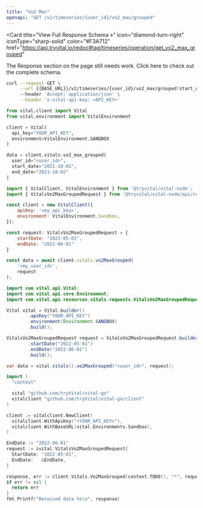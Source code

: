 ```yaml
---
title: "Vo2 Max"
openapi: "GET /v2/timeseries/{user_id}/vo2_max/grouped"
---
```


<Card
  title="View Full Response Schema »"
  icon="diamond-turn-right"
  iconType="sharp-solid"
  color="#F3A712"
  href="https://api.tryvital.io/redoc#tag/timeseries/operation/get_vo2_max_grouped"
>
  The Response section on the page still needs work. Click here to check out the complete schema.
</Card>

<RequestExample>

```bash cURL
curl --request GET \
     --url {{BASE_URL}}/v2/timeseries/{user_id}/vo2_max/grouped?start_date={{START_DATE}}&end_date={{END_DATE}} \
     --header 'Accept: application/json' \
     --header 'x-vital-api-key: <API_KEY>'
```

```python Python
from vital.client import Vital
from vital.environment import VitalEnvironment

client = Vital(
  api_key="YOUR_API_KEY",
  environment=VitalEnvironment.SANDBOX
)

data = client.vitals.vo2_max_grouped(
  user_id="<user_id>", 
  start_date="2021-10-01", 
  end_date="2021-10-02"
)
```

```javascript Node
import { VitalClient, VitalEnvironment } from '@tryvital/vital-node';
import { VitalsVo2MaxGroupedRequest } from '@tryvital/vital-node/api/resources/vitals';

const client = new VitalClient({
    apiKey: '<my_api_key>',
    environment: VitalEnvironment.Sandbox,
});

const request: VitalsVo2MaxGroupedRequest = {
    startDate: "2022-05-01",
    endDate: "2022-06-01"
}

const data = await client.vitals.vo2MaxGrouped(
    '<my_user_id>',
    request
);
```

```java Java
import com.vital.api.Vital;
import com.vital.api.core.Environment;
import com.vital.api.resources.vitals.requests.VitalsVo2MaxGroupedRequest;

Vital vital = Vital.builder()
        .apiKey("YOUR_API_KEY")
        .environment(Environment.SANDBOX)
        .build();

VitalsVo2MaxGroupedRequest request = VitalsVo2MaxGroupedRequest.builder()
        .startDate("2022-05-01")
        .endDate("2022-06-01")
        .build();

var data = vital.vitals().vo2MaxGrouped("<user_id>", request);
```

```go Go
import (
  "context"

  vital "github.com/tryVital/vital-go"
  vitalclient "github.com/tryVital/vital-go/client"
)

client := vitalclient.NewClient(
  vitalclient.WithApiKey("<YOUR_API_KEY>"),
  vitalclient.WithBaseURL(vital.Environments.Sandbox),
)

EndDate := "2022-06-01"
request := &vital.VitalsVo2MaxGroupedRequest{
  StartDate: "2022-05-01",
  EndDate:   &EndDate,
}

response, err := client.Vitals.Vo2MaxGrouped(context.TODO(), "*", request)
if err != nil {
  return err
}
fmt.Printf("Received data %s\n", response)
```

</RequestExample>
